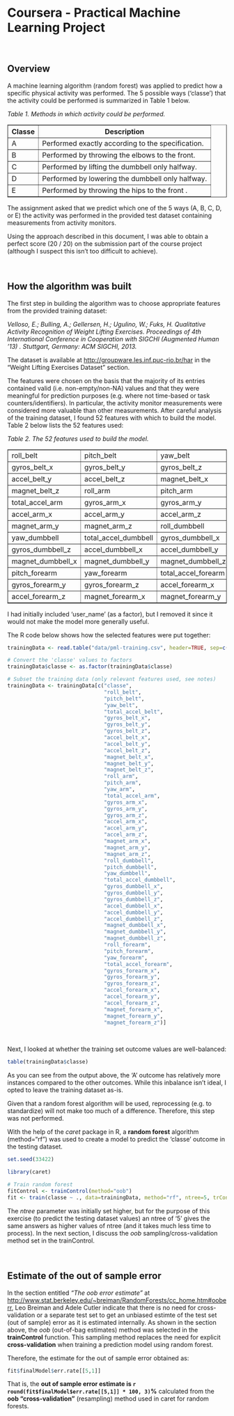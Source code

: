 # Coursera - Practical Machine Learning Project

<br/>
<p/>

## Overview

A machine learning algorithm (random forest) was applied to predict how a specific physical activity was performed.  The 5 possible ways ('classe') that the activity could be performed is summarized in Table 1 below.

<cite>Table 1. Methods in which activity could be performed.</cite>
<table cellpadding="5" border="1">
    <tr>
        <th>Classe</th>
        <th>Description</th>
    </tr>
    <tr>
        <td>A</td>
        <td>Performed exactly according to the specification.</td>
    </tr>
    <tr>
        <td>B</td>
        <td>Performed by throwing the elbows to the front.</td>
    </tr>
    <tr>
        <td>C</td>
        <td>Performed by lifting the dumbbell only halfway.</td>
    </tr>
    <tr>
        <td>D</td>
        <td>Performed by lowering the dumbbell only halfway.</td>
    </tr>
    <tr>
        <td>E</td>
        <td>Performed by throwing the hips to the front .</td>
    </tr>
</table>

<p/>

The assignment asked that we predict which one of the 5 ways (A, B, C, D, or E) the activity was performed in the provided test dataset containing measurements from activity monitors.

<p/>

Using the approach described in this document, I was able to obtain a perfect score (20 / 20) on the submission part of the course project (although I suspect this isn't too difficult to achieve).

<br/>
<p/>


## How the algorithm was built

The first step in building the algorithm was to choose appropriate features from the provided training dataset:

*Velloso, E.; Bulling, A.; Gellersen, H.; Ugulino, W.; Fuks, H. Qualitative Activity Recognition of Weight Lifting Exercises. Proceedings of 4th International Conference in Cooperation with SIGCHI (Augmented Human '13) . Stuttgart, Germany: ACM SIGCHI, 2013.*

The dataset is available at [http://groupware.les.inf.puc-rio.br/har](http://groupware.les.inf.puc-rio.br/har) in the "Weight Lifting Exercises Dataset" section.

The features were chosen on the basis that the majority of its entries contained valid (i.e. non-empty/non-NA) values and that they were meaningful for prediction purposes (e.g. where not time-based or task counters/identifiers).  In particular, the activity monitor measurements were considered more valuable than other measurements.  After careful analysis of the training dataset, I found 52 features with which to build the model.  Table 2 below lists the 52 features used:

<cite>Table 2. The 52 features used to build the model.</cite>
<table cellpadding="5" border="1">
    <tr>
        <td>roll_belt</td>
        <td>pitch_belt</td>
        <td>yaw_belt</td>
        <td>total_accel_belt</td>
    </tr>
    <tr>
        <td>gyros_belt_x</td>
        <td>gyros_belt_y</td>
        <td>gyros_belt_z</td>
        <td>accel_belt_x</td>
    </tr>
    <tr>
        <td>accel_belt_y</td>
        <td>accel_belt_z</td>
        <td>magnet_belt_x</td>
        <td>magnet_belt_y</td>
    </tr>
    <tr>
        <td>magnet_belt_z</td>
        <td>roll_arm</td>
        <td>pitch_arm</td>
        <td>yaw_arm</td>
    </tr>
    <tr>
        <td>total_accel_arm</td>
        <td>gyros_arm_x</td>
        <td>gyros_arm_y</td>
        <td>gyros_arm_z</td>
    </tr>
    <tr>
        <td>accel_arm_x</td>
        <td>accel_arm_y</td>
        <td>accel_arm_z</td>
        <td>magnet_arm_x</td>
    </tr>
    <tr>
        <td>magnet_arm_y</td>
        <td>magnet_arm_z</td>
        <td>roll_dumbbell</td>
        <td>pitch_dumbbell</td>
    </tr>
    <tr>
        <td>yaw_dumbbell</td>
        <td>total_accel_dumbbell</td>
        <td>gyros_dumbbell_x</td>
         <td>gyros_dumbbell_y</td>
    </tr>
    <tr>
        <td>gyros_dumbbell_z</td>
        <td>accel_dumbbell_x</td>
        <td>accel_dumbbell_y</td>
        <td>accel_dumbbell_z</td>
    </tr>
    <tr>
        <td>magnet_dumbbell_x</td>
        <td>magnet_dumbbell_y</td>
        <td>magnet_dumbbell_z</td>
        <td>roll_forearm</td>
    </tr>
    <tr>
        <td>pitch_forearm</td>
        <td>yaw_forearm</td>
        <td>total_accel_forearm</td>
        <td>gyros_forearm_x</td>
    </tr>
    <tr>
        <td>gyros_forearm_y</td>
        <td>gyros_forearm_z</td>
        <td>accel_forearm_x</td>
        <td>accel_forearm_y</td>
    </tr>
    <tr>
        <td>accel_forearm_z</td>
        <td>magnet_forearm_x</td>
        <td>magnet_forearm_y</td>
        <td>magnet_forearm_z</td>
    </tr>
</table>

<p/>

I had initially included 'user_name' (as a factor), but I removed it since it would not make the model more generally useful.

<p/>

The R code below shows how the selected features were put together:

```r

trainingData <- read.table("data/pml-training.csv", header=TRUE, sep=c(','))

# Convert the 'classe' values to factors
trainingData$classe <- as.factor(trainingData$classe)

# Subset the training data (only relevant features used, see notes)
trainingData <- trainingData[c("classe",
                               "roll_belt",
                               "pitch_belt",
                               "yaw_belt", 
                               "total_accel_belt",
                               "gyros_belt_x",
                               "gyros_belt_y",
                               "gyros_belt_z",
                               "accel_belt_x",
                               "accel_belt_y",
                               "accel_belt_z",
                               "magnet_belt_x",
                               "magnet_belt_y",
                               "magnet_belt_z",
                               "roll_arm",
                               "pitch_arm",
                               "yaw_arm",
                               "total_accel_arm",
                               "gyros_arm_x",
                               "gyros_arm_y",
                               "gyros_arm_z",
                               "accel_arm_x",
                               "accel_arm_y",
                               "accel_arm_z",
                               "magnet_arm_x",
                               "magnet_arm_y",
                               "magnet_arm_z",
                               "roll_dumbbell",
                               "pitch_dumbbell",
                               "yaw_dumbbell",
                               "total_accel_dumbbell",
                               "gyros_dumbbell_x",
                               "gyros_dumbbell_y",
                               "gyros_dumbbell_z",
                               "accel_dumbbell_x",
                               "accel_dumbbell_y",
                               "accel_dumbbell_z",
                               "magnet_dumbbell_x",
                               "magnet_dumbbell_y",
                               "magnet_dumbbell_z",
                               "roll_forearm",
                               "pitch_forearm",
                               "yaw_forearm",
                               "total_accel_forearm",
                               "gyros_forearm_x",
                               "gyros_forearm_y",
                               "gyros_forearm_z",
                               "accel_forearm_x",
                               "accel_forearm_y",
                               "accel_forearm_z",
                               "magnet_forearm_x",
                               "magnet_forearm_y",
                               "magnet_forearm_z")]

```

<br/>
<p/>


Next, I looked at whether the training set outcome values are well-balanced:

```r
table(trainingData$classe)
```

As you can see from the output above, the 'A' outcome has relatively more instances compared to the other outcomes.  While this inbalance isn't ideal, I opted to leave the training dataset as-is.

Given that a random forest algorithm will be used, reprocessing (e.g. to standardize) will not make too much of a difference.  Therefore, this step was not performed.

With the help of the *caret* package in R, a **random forest** algorithm (method="rf") was used to create a model to predict the 'classe' outcome in the testing dataset.

```r

set.seed(33422)

library(caret)

# Train random forest
fitControl <- trainControl(method="oob")
fit <- train(classe ~ ., data=trainingData, method="rf", ntree=5, trControl=fitControl)

```

<p/>
The *ntree* parameter was initially set higher, but for the purpose of this exercise (to predict the testing dataset values) an ntree of '5' gives the same answers as higher values of ntree (and it takes much less time to process).  In the next section, I discuss the *oob* sampling/cross-validation method set in the trainControl.

<br/>
<p/>


## Estimate of the out of sample error

In the section entitled *"The oob error estimate"* at [http://www.stat.berkeley.edu/~breiman/RandomForests/cc_home.htm#ooberr](http://www.stat.berkeley.edu/~breiman/RandomForests/cc_home.htm#ooberr), Leo Breiman and Adele Cutler indicate that there is no need for cross-validation or a separate test set to get an unbiased estimte of the test set (out of sample) error as it is estimated internally.  As shown in the section above, the *oob* (out-of-bag estimates) method was selected in the **trainControl** function.  This sampling method replaces the need for explicit **cross-validation** when training a prediction model using random forest.

Therefore, the estimate for the out of sample error obtained as:
```r
fit$finalModel$err.rate[[5,1]]
```

That is, the **out of sample error estimate is `r round(fit$finalModel$err.rate[[5,1]] * 100, 3)`%** calculated from the **oob "cross-validation"** (resampling) method used in caret for random forests.


<br/>
<p/>



